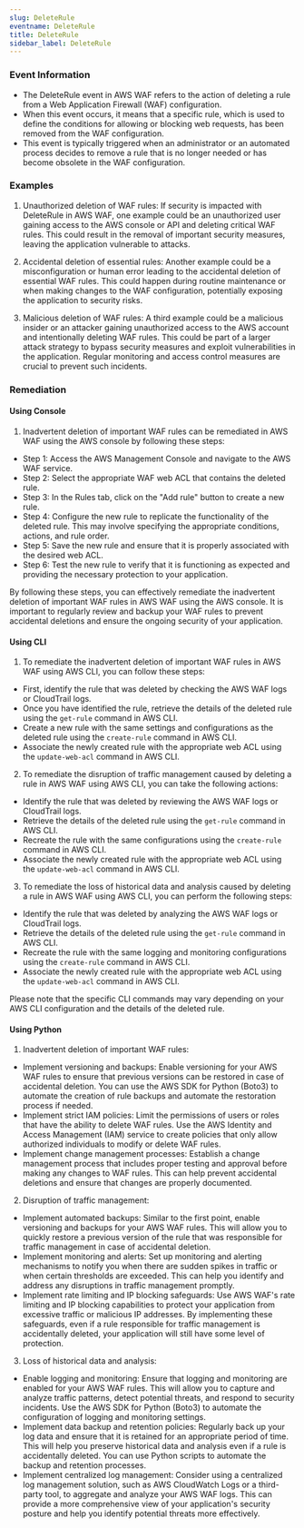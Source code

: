 ```yaml
--- 
slug: DeleteRule
eventname: DeleteRule
title: DeleteRule
sidebar_label: DeleteRule
---
```

                       
### Event Information

- The DeleteRule event in AWS WAF refers to the action of deleting a rule from a Web Application Firewall (WAF) configuration.
- When this event occurs, it means that a specific rule, which is used to define the conditions for allowing or blocking web requests, has been removed from the WAF configuration.
- This event is typically triggered when an administrator or an automated process decides to remove a rule that is no longer needed or has become obsolete in the WAF configuration.


### Examples

1. Unauthorized deletion of WAF rules: If security is impacted with DeleteRule in AWS WAF, one example could be an unauthorized user gaining access to the AWS console or API and deleting critical WAF rules. This could result in the removal of important security measures, leaving the application vulnerable to attacks.

2. Accidental deletion of essential rules: Another example could be a misconfiguration or human error leading to the accidental deletion of essential WAF rules. This could happen during routine maintenance or when making changes to the WAF configuration, potentially exposing the application to security risks.

3. Malicious deletion of WAF rules: A third example could be a malicious insider or an attacker gaining unauthorized access to the AWS account and intentionally deleting WAF rules. This could be part of a larger attack strategy to bypass security measures and exploit vulnerabilities in the application. Regular monitoring and access control measures are crucial to prevent such incidents.

### Remediation

#### Using Console

1. Inadvertent deletion of important WAF rules can be remediated in AWS WAF using the AWS console by following these steps:

- Step 1: Access the AWS Management Console and navigate to the AWS WAF service.
- Step 2: Select the appropriate WAF web ACL that contains the deleted rule.
- Step 3: In the Rules tab, click on the "Add rule" button to create a new rule.
- Step 4: Configure the new rule to replicate the functionality of the deleted rule. This may involve specifying the appropriate conditions, actions, and rule order.
- Step 5: Save the new rule and ensure that it is properly associated with the desired web ACL.
- Step 6: Test the new rule to verify that it is functioning as expected and providing the necessary protection to your application.

By following these steps, you can effectively remediate the inadvertent deletion of important WAF rules in AWS WAF using the AWS console. It is important to regularly review and backup your WAF rules to prevent accidental deletions and ensure the ongoing security of your application.

#### Using CLI

1. To remediate the inadvertent deletion of important WAF rules in AWS WAF using AWS CLI, you can follow these steps:

- First, identify the rule that was deleted by checking the AWS WAF logs or CloudTrail logs.
- Once you have identified the rule, retrieve the details of the deleted rule using the `get-rule` command in AWS CLI.
- Create a new rule with the same settings and configurations as the deleted rule using the `create-rule` command in AWS CLI.
- Associate the newly created rule with the appropriate web ACL using the `update-web-acl` command in AWS CLI.

2. To remediate the disruption of traffic management caused by deleting a rule in AWS WAF using AWS CLI, you can take the following actions:

- Identify the rule that was deleted by reviewing the AWS WAF logs or CloudTrail logs.
- Retrieve the details of the deleted rule using the `get-rule` command in AWS CLI.
- Recreate the rule with the same configurations using the `create-rule` command in AWS CLI.
- Associate the newly created rule with the appropriate web ACL using the `update-web-acl` command in AWS CLI.

3. To remediate the loss of historical data and analysis caused by deleting a rule in AWS WAF using AWS CLI, you can perform the following steps:

- Identify the rule that was deleted by analyzing the AWS WAF logs or CloudTrail logs.
- Retrieve the details of the deleted rule using the `get-rule` command in AWS CLI.
- Recreate the rule with the same logging and monitoring configurations using the `create-rule` command in AWS CLI.
- Associate the newly created rule with the appropriate web ACL using the `update-web-acl` command in AWS CLI.

Please note that the specific CLI commands may vary depending on your AWS CLI configuration and the details of the deleted rule.

#### Using Python

1. Inadvertent deletion of important WAF rules:
- Implement versioning and backups: Enable versioning for your AWS WAF rules to ensure that previous versions can be restored in case of accidental deletion. You can use the AWS SDK for Python (Boto3) to automate the creation of rule backups and automate the restoration process if needed.
- Implement strict IAM policies: Limit the permissions of users or roles that have the ability to delete WAF rules. Use the AWS Identity and Access Management (IAM) service to create policies that only allow authorized individuals to modify or delete WAF rules.
- Implement change management processes: Establish a change management process that includes proper testing and approval before making any changes to WAF rules. This can help prevent accidental deletions and ensure that changes are properly documented.

2. Disruption of traffic management:
- Implement automated backups: Similar to the first point, enable versioning and backups for your AWS WAF rules. This will allow you to quickly restore a previous version of the rule that was responsible for traffic management in case of accidental deletion.
- Implement monitoring and alerts: Set up monitoring and alerting mechanisms to notify you when there are sudden spikes in traffic or when certain thresholds are exceeded. This can help you identify and address any disruptions in traffic management promptly.
- Implement rate limiting and IP blocking safeguards: Use AWS WAF's rate limiting and IP blocking capabilities to protect your application from excessive traffic or malicious IP addresses. By implementing these safeguards, even if a rule responsible for traffic management is accidentally deleted, your application will still have some level of protection.

3. Loss of historical data and analysis:
- Enable logging and monitoring: Ensure that logging and monitoring are enabled for your AWS WAF rules. This will allow you to capture and analyze traffic patterns, detect potential threats, and respond to security incidents. Use the AWS SDK for Python (Boto3) to automate the configuration of logging and monitoring settings.
- Implement data backup and retention policies: Regularly back up your log data and ensure that it is retained for an appropriate period of time. This will help you preserve historical data and analysis even if a rule is accidentally deleted. You can use Python scripts to automate the backup and retention processes.
- Implement centralized log management: Consider using a centralized log management solution, such as AWS CloudWatch Logs or a third-party tool, to aggregate and analyze your AWS WAF logs. This can provide a more comprehensive view of your application's security posture and help you identify potential threats more effectively.


 